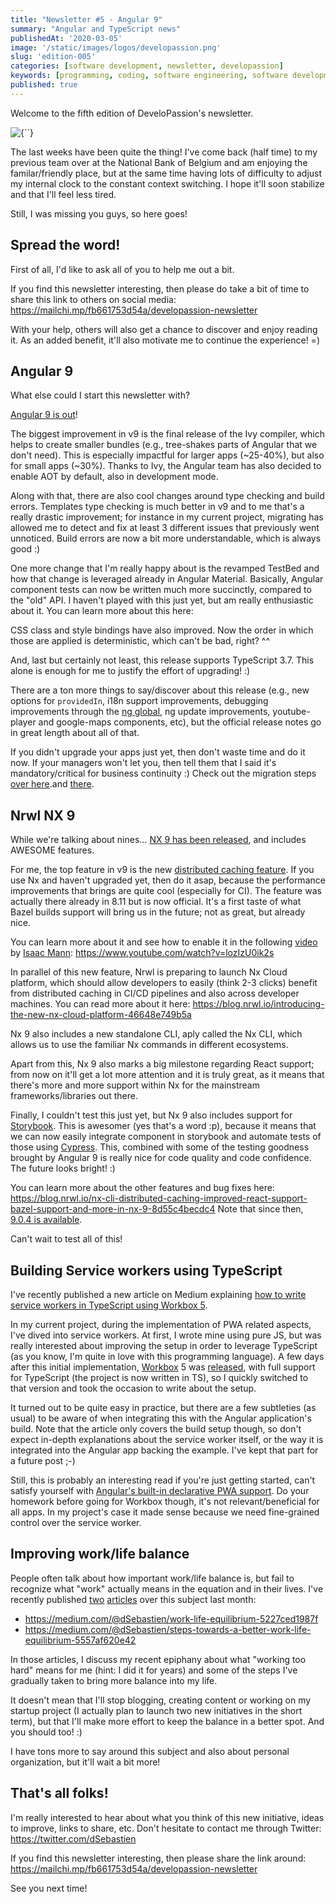 ```yaml
---
title: "Newsletter #5 - Angular 9"
summary: "Angular and TypeScript news"
publishedAt: '2020-03-05'
image: '/static/images/logos/developassion.png'
slug: 'edition-005'
categories: [software development, newsletter, developassion]
keywords: [programming, coding, software engineering, software development, it, newsletter]
published: true
---
```


Welcome to the fifth edition of DeveloPassion's newsletter.

<BlogPostCenteredContent>
  <Image
    alt={``}
    src={`/static/images/logos/developassion.png`}
    width={480}
    height={270}
    priority
  />
</BlogPostCenteredContent>

The last weeks have been quite the thing! I've come back (half time) to my previous team over at the National Bank of Belgium and am enjoying the familar/friendly place, but at the same time having lots of difficulty to adjust my internal clock to the constant context switching. I hope it'll soon stabilize and that I'll feel less tired.

Still, I was missing you guys, so here goes!

## Spread the word!

First of all, I'd like to ask all of you to help me out a bit.

If you find this newsletter interesting, then please do take a bit of time to share this link to others on social media: https://mailchi.mp/fb661753d54a/developassion-newsletter

With your help, others will also get a chance to discover and enjoy reading it. As an added benefit, it'll also motivate me to continue the experience! =)

## Angular 9

What else could I start this newsletter with?

<a href="https://blog.angular.io/version-9-of-angular-now-available-project-ivy-has-arrived-23c97b63cfa3" rel="noopener">Angular 9 is out</a>!

The biggest improvement in v9 is the final release of the Ivy compiler, which helps to create smaller bundles (e.g., tree-shakes parts of Angular that we don't need). This is especially impactful for larger apps (~25-40%), but also for small apps (~30%). Thanks to Ivy, the Angular team has also decided to enable AOT by default, also in development mode.

Along with that, there are also cool changes around type checking and build errors. Templates type checking is much better in v9 and to me that's a really drastic improvement; for instance in my current project, migrating has allowed me to detect and fix at least 3 different issues that previously went unnoticed. Build errors are now a bit more understandable, which is always good :)

One more change that I'm really happy about is the revamped TestBed and how that change is leveraged already in Angular Material. Basically, Angular component tests can now be written much more succinctly, compared to the "old" API. I haven't played with this just yet, but am really enthusiastic about it. You can learn more about this here:

CSS class and style bindings have also improved. Now the order in which those are applied is deterministic, which can't be bad, right? ^^

And, last but certainly not least, this release supports TypeScript 3.7. This alone is enough for me to justify the effort of upgrading! :)

There are a ton more things to say/discover about this release (e.g., new options for `providedIn`, i18n support improvements, debugging improvements through the <a href="https://angular.io/api/core/global" rel="noopener">ng global</a>, ng update improvements, youtube-player and google-maps components, etc), but the official release notes go in great length about all of that.

If you didn't upgrade your apps just yet, then don't waste time and do it now. If your managers won't let you, then tell them that I said it's mandatory/critical for business continuity :)
Check out the migration steps <a href="https://update.angular.io/" rel="noopener">over here</a>.and <a href="https://angular.io/guide/updating-to-version-9" rel="noopener">there</a>.

## Nrwl NX 9

While we're talking about nines... <a href="https://blog.nrwl.io/nx-cli-distributed-caching-improved-react-support-bazel-support-and-more-in-nx-9-8d55c4becdc4" rel="noopener">NX 9 has been released</a>, and includes AWESOME features.

For me, the top feature in v9 is the new <a href="https://blog.nrwl.io/distributed-caching-in-nx-164edfbc68e0" rel="noopener">distributed caching feature</a>. If you use Nx and haven't upgraded yet, then do it asap, because the performance improvements that brings are quite cool (especially for CI). The feature was actually there already in 8.11 but is now official. It's a first taste of what Bazel builds support will bring us in the future; not as great, but already nice.

You can learn more about it and see how to enable it in the following <a href="https://www.youtube.com/watch?v=lozIzU0ik2s" rel="noopener">video</a> by <a href="https://twitter.com/mannisaac" rel="noopener">Isaac Mann</a>: https://www.youtube.com/watch?v=lozIzU0ik2s

In parallel of this new feature, Nrwl is preparing to launch  Nx Cloud platform, which should allow developers to easily (think 2-3 clicks) benefit from distributed caching in CI/CD pipelines and also across developer machines. You can read more about it here: https://blog.nrwl.io/introducing-the-new-nx-cloud-platform-46648e749b5a

Nx 9 also includes a new standalone CLI, aply called the Nx CLI, which allows us to use the familiar Nx commands in different ecosystems.

Apart from this, Nx 9 also marks a big milestone regarding React support; from now on it'll get a lot more attention and it is truly great, as it means that there's more and more support within Nx for the mainstream frameworks/libraries out there.

Finally, I couldn't test this just yet, but Nx 9 also includes support for <a href="https://storybook.js.org/" rel="nooopener">Storybook</a>. This is awesomer (yes that's a word :p), because it means that we can now easily integrate component in storybook and automate tests of those using <a href="https://www.cypress.io/" rel="noopener">Cypress</a>. This, combined with some of the testing goodness brought by Angular 9 is really nice for code quality and code confidence. The future looks bright! :)

You can learn more about the other features and bug fixes here: https://blog.nrwl.io/nx-cli-distributed-caching-improved-react-support-bazel-support-and-more-in-nx-9-8d55c4becdc4
Note that since then, <a href="https://github.com/nrwl/nx/releases/tag/9.0.4" rel="noopener">9.0.4 is available</a>.

Can't wait to test all of this!

## Building Service workers using TypeScript

I've recently published a new article on Medium explaining <a href="https://medium.com/@dSebastien/building-a-service-worker-with-workbox-5-typescript-webpack-and-angular-5015ba76340b" rel="noopener">how to write service workers in TypeScript using Workbox 5</a>.

In my current project, during the implementation of PWA related aspects, I've dived into service workers. At first, I wrote mine using pure JS, but was really interested about improving the setup in order to leverage TypeScript (as you know, I'm quite in love with this programming language). A few days after this initial implementation, <a href="https://developers.google.com/web/tools/workbox" rel="noopener">Workbox</a> 5 was <a href="https://github.com/GoogleChrome/workbox/releases/tag/v5.0.0" rel="noopener">released</a>, with full support for TypeScript (the project is now written in TS), so I quickly switched to that version and took the occasion to write about the setup.

It turned out to be quite easy in practice, but there are a few subtleties (as usual) to be aware of when integrating this with the Angular application's build. Note that the article only covers the build setup though, so don't expect in-depth explanations about the service worker itself, or the way it is integrated into the Angular app backing the example. I've kept that part for a future post ;-)

Still, this is probably an interesting read if you're just getting started, can't satisfy yourself with <a href="https://angular.io/guide/service-worker-getting-started" rel="noopener">Angular's built-in declarative PWA support</a>. Do your homework before going for Workbox though, it's not relevant/beneficial for all apps. In my project's case it made sense because we need fine-grained control over the service worker.

## Improving work/life balance

People often talk about how important work/life balance is, but fail to recognize what "work" actually means in the equation and in their lives. I've recently published <a href="https://medium.com/@dSebastien/work-life-equilibrium-5227ced1987f" rel="noopener">two</a> <a href="https://medium.com/@dSebastien/steps-towards-a-better-work-life-equilibrium-5557af620e42" rel="noopener">articles</a> over this subject last month:

* https://medium.com/@dSebastien/work-life-equilibrium-5227ced1987f
* https://medium.com/@dSebastien/steps-towards-a-better-work-life-equilibrium-5557af620e42

In those articles, I discuss my recent epiphany about what "working too hard" means for me (hint: I did it for years) and some of the steps I've gradually taken to bring more balance into my life.

It doesn't mean that I'll stop blogging, creating content or working on my startup project (I actually plan to launch two new initiatives in the short term), but that I'll make more effort to keep the balance in a better spot. And you should too! :)

I have tons more to say around this subject and also about personal organization, but it'll wait a bit more!

## That's all folks!

I'm really interested to hear about what you think of this new initiative, ideas to improve, links to share, etc. Don't hesitate to contact me through Twitter: https://twitter.com/dSebastien

If you find this newsletter interesting, then please share the link around: https://mailchi.mp/fb661753d54a/developassion-newsletter

See you next time!

<BlogPostSignature />
